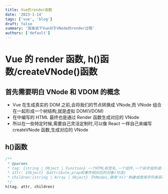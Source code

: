 ```yaml
---
title: Vue的render函数
date: '2023-1-14'
tags: ['vue', 'blog']
draft: false
summary: '简单说下Vue对于VNode的render过程'
authors: ['default']
---
```


# Vue 的 render 函数, h()函数/createVNode()函数

## 首先需要明白 VNode 和 VDOM 的概念

- Vue 在生成真实的 DOM 之前,会将我们的节点转换成 VNode,而 VNode 组合在一起形成一个树结构,就是虚拟 DOM(VDOM)
- 在<template></template>中编写的 HTML 最终也是通过 Render 函数生成对应的 VNode
- 所以在一些特定时候,需要自己灵活定制时,可以像 React 一样自己来编写 createVNode 函数,生成对应的 VNode

## h()函数

```js
/**
 * @params
 * tag: {string | Object | Function} 一个HTML标签名,一个组件,一个异步组件或一个函数式组件(必传)
 * attr: {Object} 与attribute,prop和事件相对应的对象(可选)
 * children:{string | Array | Object} 子VNodes,使用'h()'构建或使用字符串获取'文本VNode'或者有插槽的对象(可选)
 */
h(tag, attr, children)
```
